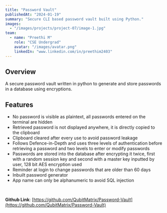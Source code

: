 ```yaml
---
title: "Password Vault"
publishedAt: "2024-01-19"
summary: "Secure CLI based password vault built using Python."
images:
  - "/images/projects/project-07/image-1.jpg"
team:
  - name: "Preethi M"
    role: "CSE Undergrad"
    avatar: "/images/avatar.png"
    linkedIn: "www.linkedin.com/in/preethim2403"
---
```


## Overview
A secure password vault written in python to generate and store passwords in a database using encryptions.

## Features
- No password is visible as plaintext, all passwords entered on the terminal are hidden
- Retrieved password is not displayed anywhere, it is directly copied to the clipboard
- Clipboard cleared after every use to avoid password leakage
- Follows Defence-in-Depth and uses three levels of authentication before retrieving a password and two levels to enter or modify passwords
- Passwords are stored into the database after encrypting it twice, first with a random session key and second with a master key inputted by user, 128 bit AES encryption used
- Reminder at login to change passwords that are older than 60 days
- Inbuilt password generator
- App name can only be alphanumeric to avoid SQL injection   

<br/>

**Github Link**: [https://github.com/QubitMatrix/Password-Vault](https://github.com/QubitMatrix/Password-Vault)